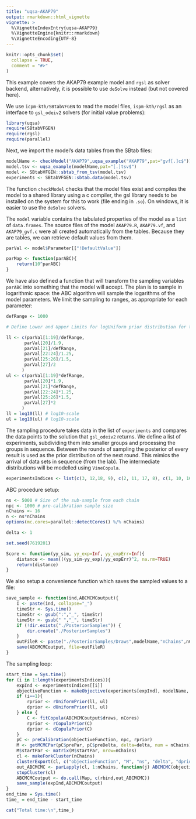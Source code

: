 ```yaml
---
title: "uqsa-AKAP79"
output: rmarkdown::html_vignette
vignette: >
  %\VignetteIndexEntry{uqsa-AKAP79}
  %\VignetteEngine{knitr::rmarkdown}
  %\VignetteEncoding{UTF-8}
---
```


```r
knitr::opts_chunk$set(
  collapse = TRUE,
  comment = "#>"
)
```

This example covers the AKAP79 example model and `rgsl` as solver
backend, alternatively, it is possible to use `deSolve` instead (but
not covered here).

We use `icpm-kth/SBtabVFGEN` to read the model files, `ispm-kth/rgsl` as an
interface to `gsl_odeiv2` solvers (for initial value problems):

```r
library(uqsa)
require(SBtabVFGEN)
require(rgsl)
require(parallel)
```

Next, we import the model's data tables from the SBtab files:

```r
modelName <- checkModel("AKAP79",uqsa_example("AKAP79",pat="gvf[.]c$"))
model.tsv <- uqsa_example(modelName,pat="[.]tsv$")
model <- SBtabVFGEN::sbtab_from_tsv(model.tsv)
experiments <- SBtabVFGEN::sbtab.data(model.tsv)
```

The function `checkModel` checks that the model files exist and
compiles the model to a shared library using a c compiler, the gsl
library needs to be installed on the system for this to work (file
ending in `.so`). On windows, it is easier to use the `deSolve`
solvers.

The `model` variable contains the tabulated properties of the model as
a `list` of `data.frames`. The source files of the model `AKAP79.R`,
`AKAP79.vf`, and `AKAP79_gvf.c` were all created automatically from
the tables. Because they are tables, we can retrieve default values
from them.

```r
parVal <- model$Parameter[["!DefaultValue"]]

parMap <- function(parABC){
	return(10^parABC)
}
```

We have also defined a function that will transform the sampling
variables `parABC` into something that the model will accept. The plan
is to sample in logarithmic space: the ABC algorithm will sample the
logarithms of the model parameters. We limit the sampling to ranges,
as appropriate for each parameter:

```r
defRange <- 1000

# Define Lower and Upper Limits for logUniform prior distribution for the parameters

ll <- c(parVal[1:19]/defRange,
       parVal[20]/1.9,
       parVal[21]/defRange,
       parVal[22:24]/1.25,
       parVal[25:26]/1.5,
       parVal[27]/2
      )
ul <- c(parVal[1:19]*defRange,
       parVal[20]*1.9,
       parVal[21]*defRange,
       parVal[22:24]*1.25,
       parVal[25:26]*1.5,
       parVal[27]*2
      )
ll = log10(ll) # log10-scale
ul = log10(ul) # log10-scale
```

The sampling procedure takes data in the list of `experiments` and
compares the data points to the solution that `gsl_odeiv2` returns. We
define a list of experiments, subdividing them into smaller groups and
processing the groups in sequence. Between the rounds of sampling the
posterior of every result is used as the prior distribution of the
next round. This mimics the arrival of data sets in sequence (from the
lab). The intermediate distributions will be modelled using
`VineCopula`.

```r
experimentsIndices <- list(c(3, 12,18, 9), c(2, 11, 17, 8), c(1, 10, 16, 7))
```

ABC procedure setup:

```r
ns <- 5000 # Size of the sub-sample from each chain
npc <- 1000 # pre-calibration sample size
nChains <- 16
n <- ns*nChains
options(mc.cores=parallel::detectCores() %/% nChains)

delta <- 1

set.seed(7619201)

Score <- function(yy_sim, yy_exp=Inf, yy_expErr=Inf){
	distance <- mean(((yy_sim-yy_exp)/yy_expErr)^2, na.rm=TRUE)
	return(distance)
}
```

We also setup a convenience function which saves the sampled values to a file:
```r
save_sample <- function(ind,ABCMCMCoutput){
	I <- paste(ind, collapse="_")
	timeStr <- Sys.time()
	timeStr <- gsub(":","_", timeStr)
	timeStr <- gsub(" ","_", timeStr)
	if (!dir.exists("./PosteriorSamples")) {
		dir.create("./PosteriorSamples")
	}
	outFileR <- paste("./PosteriorSamples/Draws",modelName,"nChains",nChains,"ns",ns,"npc",npc,I,timeStr,".RData",collapse="_",sep="_")
	save(ABCMCMCoutput, file=outFileR)
}
```

The sampling loop:

```r
start_time = Sys.time()
for (i in 1:length(experimentsIndices)){
	expInd <- experimentsIndices[[i]]
	objectiveFunction <- makeObjective(experiments[expInd], modelName, Score, parMap)
	if (i==1){
		rprior <- rUniformPrior(ll, ul)
		dprior <- dUniformPrior(ll, ul)
	} else {
		C <- fitCopula(ABCMCMCoutput$draws, nCores)
		rprior <- rCopulaPrior(C)
		dprior <- dCopulaPrior(C)
	}
	pC <- preCalibration(objectiveFunction, npc, rprior)
	M <- getMCMCPar(pC$prePar, pC$preDelta, delta=delta, num = nChains)
	M$startPar <- matrix(M$startPar, nrow=nChains)
	cl <- makeForkCluster(nChains)
	clusterExport(cl, c("objectiveFunction", "M", "ns", "delta", "dprior", "acceptanceProbability"))
	out_ABCMCMC <- parLapply(cl, 1:nChains, function(j) ABCMCMC(objectiveFunction, M$startPar[j,], ns, M$Sigma, delta, dprior, acceptanceProbability))
	stopCluster(cl)
	ABCMCMCoutput <- do.call(Map, c(rbind,out_ABCMCMC))
	save_sample(expInd,ABCMCMCoutput)
}
end_time = Sys.time()
time_ = end_time - start_time

cat("Total time:\n",time_)
```

